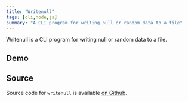 ```yaml
---
title: "Writenull"
tags: [cli,node,js]
summary: "A CLI program for writing null or random data to a file"
---
```


Writenull is a CLI program for writing null or random data to a file.
    
## Demo
<AsciinemaEmbed id="324619" width="700px" height="300px"/>

## Source
Source code for `writenull` is available [on Github](https://github.com/pmaxhogan/writenull).
